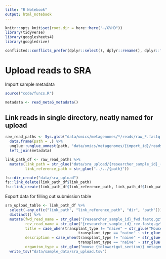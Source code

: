 ```yaml
---
title: "R Notebook"
output: html_notebook
---
```


```r
knitr::opts_knit$set(root.dir = here::here("~/GVHD"))
library(tidyverse)
library(googlesheets4)
library(googledrive)

conflicted::conflicts_prefer(dplyr::select(), dplyr::rename(), dplyr::filter(), dplyr::lag())
```

# Upload reads to SRA

Import sample metadata
```r
source("code/funcs.R")

metadata <- read_metaG_metadata()
```


## Link reads in single directory, neatly named for upload
```r
raw_read_paths <- Sys.glob("data/omics/metagenomes/*/reads/raw_*.fastq.gz") %>% 
  data.frame(path = .) %>% 
  unglue::unglue_unnest(path, "data/omics/metagenomes/{import_id}/reads/raw_{dir}_reads.fastq.gz",remove = FALSE) %>% 
  left_join(metadata)

link_path_df <- raw_read_paths %>% 
  mutate(link_path = str_glue("data/sra_upload/{researcher_sample_id}_{dir}.fastq.gz"),
         link_reference_path = str_glue("../../{path}"))

fs::dir_create("data/sra_upload")
fs::link_delete(link_path_df$link_path)
fs::link_create(link_path_df$link_reference_path, link_path_df$link_path)
```

Export data for filling out submission table
```r
sra_upload_table <- link_path_df %>% 
  select(-any_of(c("link_path", "link_reference_path", "dir", "path"))) %>% 
  distinct() %>% 
  mutate(fwd_read_name = str_glue("{researcher_sample_id}_fwd.fastq.gz"),
         rev_read_name = str_glue("{researcher_sample_id}_rev.fastq.gz"),
         title = case_when(transplant_type != "naive" ~ str_glue("Mouse {gut_section} metagenome, {days_after_transplant} days post {transplant_type} BMT, replicate {replicate}"),
                                 transplant_type == "naive" ~ str_glue("Mouse {gut_section} metagenome, replicate {replicate}")),
         description = case_when(transplant_type != "naive" ~ str_glue("Metagenome from mouse {gut_section} contents collected {days_after_transplant} days after {transplant_type} BMT, replicate {replicate}. DNA was extracted from contents of multiple co-housed mice. Samples also contain a DNA spike-in (0.05% of total DNA) of ATCC #MSA-1014"),
                                 transplant_type == "naive" ~ str_glue("Metagenome from mouse {gut_section} contents, replicate {replicate}. DNA was extracted from contents of multiple co-housed mice. Samples also contain a DNA spike-in (0.05% of total DNA) of ATCC #MSA-1014")),
         organism_type = str_glue("mouse {tolower(gut_section)} metagenome")) %>% 
  write_tsv("data/sample_data/sra_upload.tsv")



```



